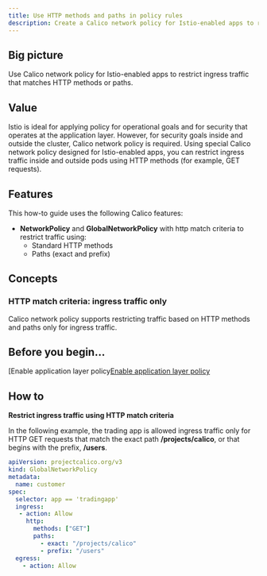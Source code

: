 ```yaml
---
title: Use HTTP methods and paths in policy rules
description: Create a Calico network policy for Istio-enabled apps to restrict ingress traffic matching HTTP methods or paths.
---
```


## Big picture

Use Calico network policy for Istio-enabled apps to restrict ingress traffic that matches HTTP methods or paths.

## Value

Istio is ideal for applying policy for operational goals and for security that operates at the application layer. However, for security goals inside and outside the cluster, Calico network policy is required. Using special Calico network policy designed for Istio-enabled apps, you can restrict ingress traffic inside and outside pods using HTTP methods (for example, GET requests).

## Features

This how-to guide uses the following Calico features:

- **NetworkPolicy** and **GlobalNetworkPolicy** with http match criteria to restrict traffic using:
  - Standard HTTP methods
  - Paths (exact and prefix)

## Concepts

### HTTP match criteria: ingress traffic only 

Calico network policy supports restricting traffic based on HTTP methods and paths only for ingress traffic.

## Before you begin...

[Enable application layer policy[Enable application layer policy](/security/app-layer-policy)

## How to

**Restrict ingress traffic using HTTP match criteria**

In the following example, the trading app is allowed ingress traffic only for HTTP GET requests that match the exact path **/projects/calico**, or that begins with the prefix, **/users**.

```yaml
apiVersion: projectcalico.org/v3
kind: GlobalNetworkPolicy
metadata:
  name: customer
spec:
  selector: app == 'tradingapp'
  ingress:
   - action: Allow
     http:
       methods: ["GET"]
       paths:
         - exact: "/projects/calico"
         - prefix: "/users"
  egress:
    - action: Allow
```

